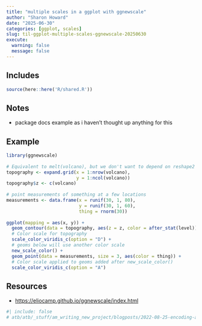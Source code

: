 ```yaml
---
title: "multiple scales in a ggplot with ggnewscale"
author: "Sharon Howard"
date: "2025-06-30"
categories: [ggplot, scales]
slug: til-ggplot-multiple-scales-ggnewscale-20250630
execute:
  warning: false
  message: false
---
```


## Includes

```r
source(here::here('R/shared.R'))
```

## Notes

-  package docs example as i haven't thought up anything for this 
 




## Example

```r
library(ggnewscale) 
 
# Equivalent to melt(volcano), but we don't want to depend on reshape2 
topography <- expand.grid(x = 1:nrow(volcano), 
                          y = 1:ncol(volcano)) 
topography$z <- c(volcano) 
 
# point measurements of something at a few locations 
measurements <- data.frame(x = runif(30, 1, 80), 
                           y = runif(30, 1, 60), 
                           thing = rnorm(30)) 
 
ggplot(mapping = aes(x, y)) + 
  geom_contour(data = topography, aes(z = z, color = after_stat(level))) + 
  # Color scale for topography 
  scale_color_viridis_c(option = "D") + 
  # geoms below will use another color scale 
  new_scale_color() + 
  geom_point(data = measurements, size = 3, aes(color = thing)) + 
  # Color scale applied to geoms added after new_scale_color() 
  scale_color_viridis_c(option = "A") 

```


## Resources

* [https://eliocamp.github.io/ggnewscale/index.html](https://eliocamp.github.io/ggnewscale/index.html)

```r
#| include: false
# atb/atb/_stuff/am_writing_new_project/blogposts/2022-08-25-encoding-alice-thorntons-books.Rmd:447 
 

```
